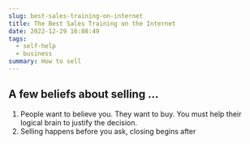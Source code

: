 ```yaml
---
slug: best-sales-training-on-internet
title: The Best Sales Training on the Internet
date: 2022-12-29 16:08:49
tags:
  - self-help
  - business
summary: How to sell
---
```

## A few beliefs about selling ...
1. People want to believe you. They want to buy. You must help their logical brain to justify the decision.
2. Selling happens before you ask, closing begins after